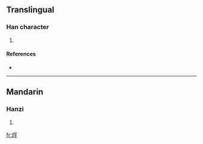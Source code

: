 ==Translingual==

===Han character===
{{Han char|rn=86|rad=火|as=07|sn=11|four=9284<sub>7</sub>|canj=火月弓木 (FBND), X火月弓木 (XFBND)}}

# {{defn|Han|sort=火07}}

====References====
* {{Han ref|kx=0671.120|dkj=19039|dj=1080.090|hdz=32205.060|uh=70F0|ud=28912|bh=D64E|bd=54862}}

----

==Mandarin==

===Hanzi===
{{cmn-hanzi|pin=[[fú]] ([[fu2]])|wg=fu<sup>2</sup>}}

# {{defn|Mandarin}}

[[fr:烰]]